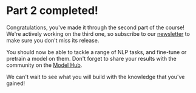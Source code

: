 # Part 2 completed!

Congratulations, you've made it through the second part of the course! We're actively working on the third one, so subscribe to our [newsletter](https://huggingface.curated.co/) to make sure you don't miss its release.

You should now be able to tackle a range of NLP tasks, and fine-tune or pretrain a model on them. Don't forget to share your results with the community on the [Model Hub](https://huggingface.co/models).

We can't wait to see what you will build with the knowledge that you've gained!
